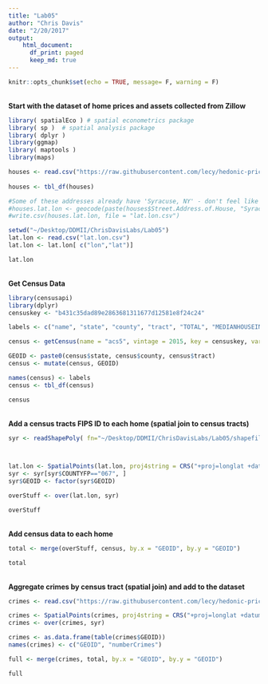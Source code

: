```yaml
---
title: "Lab05"
author: "Chris Davis"
date: "2/20/2017"
output: 
    html_document:
      df_print: paged
      keep_md: true
---
```


```r
knitr::opts_chunk$set(echo = TRUE, message= F, warning = F)
```

<br>**Start with the dataset of home prices and assets collected from Zillow**<br>
```r
library( spatialEco ) # spatial econometrics package
library( sp )  # spatial analysis package
library( dplyr )
library(ggmap)
library( maptools )
library(maps)

houses <- read.csv("https://raw.githubusercontent.com/lecy/hedonic-prices/master/Data/Housing%20Price%20In-Class%20Exercise%20(Responses).csv", stringsAsFactors = F)
 
houses <- tbl_df(houses)

#Some of these addresses already have 'Syracuse, NY' - don't feel like removing with the gsub reg expression stuff
#houses.lat.lon <- geocode(paste(houses$Street.Address.of.House, "Syracuse, NY", sep = ""))
#write.csv(houses.lat.lon, file = "lat.lon.csv")

setwd("~/Desktop/DDMII/ChrisDavisLabs/Lab05")
lat.lon <- read.csv("lat.lon.csv")
lat.lon <- lat.lon[ c("lon","lat")]

lat.lon         
```


<br>**Get Census Data**<br>
```r
library(censusapi)
library(dplyr)
censuskey <- "b431c35dad89e2863681311677d12581e8f24c24"

labels <- c("name", "state", "county", "tract", "TOTAL", "MEDIANHOUSEINCOME", "BLACK", "UNEMPLOYED", "INLABORFORCE", "POVERTY", "GEOID")

census <- getCensus(name = "acs5", vintage = 2015, key = censuskey, vars = c("NAME","B01001_001E", "B19013_001E", "B01001B_001E", "B23025_005E", "B23025_002E", "B17001_002E"), region = "tract:*", regionin = "state: 36 + county:067")

GEOID <- paste0(census$state, census$county, census$tract)
census <- mutate(census, GEOID)

names(census) <- labels
census <- tbl_df(census)

census

```

<br>**Add a census tracts FIPS ID to each home (spatial join to census tracts)**<br>
```r
syr <- readShapePoly( fn="~/Desktop/DDMII/ChrisDavisLabs/Lab05/shapefiles/tl_2015_36_tract/tl_2015_36_tract", proj4string=CRS("+proj=longlat +datum=WGS84") ) #had to download manually



lat.lon <- SpatialPoints(lat.lon, proj4string = CRS("+proj=longlat +datum=WGS84") )
syr <- syr[syr$COUNTYFP=="067", ]
syr$GEOID <- factor(syr$GEOID)

overStuff <- over(lat.lon, syr)

overStuff


```
<br>**Add census data to each home**<br>
```r
total <- merge(overStuff, census, by.x = "GEOID", by.y = "GEOID")

total
```
<br>**Aggregate crimes by census tract (spatial join) and add to the dataset**<br>
```r
crimes <- read.csv("https://raw.githubusercontent.com/lecy/hedonic-prices/master/Data/crime.lat.lon.csv", stringsAsFactors = F)

crimes <- SpatialPoints(crimes, proj4string = CRS("+proj=longlat +datum=WGS84") )
crimes <- over(crimes, syr)

crimes <- as.data.frame(table(crimes$GEOID))
names(crimes) <- c("GEOID", "numberCrimes")

full <- merge(crimes, total, by.x = "GEOID", by.y = "GEOID")

full
```



